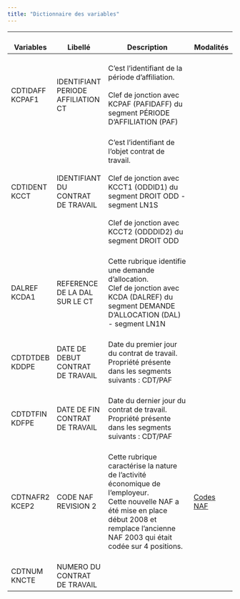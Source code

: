 ```yaml
---
title: "Dictionnaire des variables"
---
```


| <br>Variables       | <br>Libellé                            | <br>Description                                                                                                                                                                                            | <br>Modalités                               |
|--------------|--------------|-------------------------------|--------------|
| <br>CDTIDAFF KCPAF1 | <br>IDENTIFIANT PERIODE AFFILIATION CT | <br>C'est l'identifiant de la période d'affiliation.<br> <br>Clef de jonction avec KCPAF (PAFIDAFF) du segment PÉRIODE D'AFFILIATION (PAF)                                                                 | <br>                                        |
| <br>CDTIDENT KCCT   | <br>IDENTIFIANT DU CONTRAT DE TRAVAIL  | <br>C'est l'identifiant de l'objet contrat de travail.<br> <br>Clef de jonction avec KCCT1 (ODDID1) du segment DROIT ODD - segment LN1S<br> <br>Clef de jonction avec KCCT2 (ODDDID2) du segment DROIT ODD | <br>                                        |
| <br>DALREF KCDA1    | <br>REFERENCE DE LA DAL SUR LE CT      | <br>Cette rubrique identifie une demande d'allocation.<br> Clef de jonction avec KCDA (DALREF) du segment DEMANDE D'ALLOCATION (DAL) - segment LN1N                                                        |                                             |
| <br>CDTDTDEB KDDPE  | <br>DATE DE DEBUT CONTRAT DE TRAVAIL   | <br>Date du premier jour du contrat de travail.<br> Propriété présente dans les segments suivants : CDT/PAF                                                                                                |                                             |
| <br>CDTDTFIN KDFPE  | <br>DATE DE FIN CONTRAT DE TRAVAIL     | <br>Date du dernier jour du contrat de travail.<br> Propriété présente dans les segments suivants : CDT/PAF                                                                                                |                                             |
| <br>CDTNAFR2 KCEP2  | <br>CODE NAF REVISION 2                | <br>Cette rubrique caractérise la nature de l'activité économique de l'employeur.<br> Cette nouvelle NAF a été mise en place début 2008 et remplace l'ancienne NAF 2003 qui était codée sur 4 positions.   | <br>[Codes NAF](https://www.codes-naf.com/) |
| <br>CDTNUM KNCTE    | <br>NUMERO DU CONTRAT DE TRAVAIL       | <br>                                                                                                                                                                                                       | <br>                                        |
